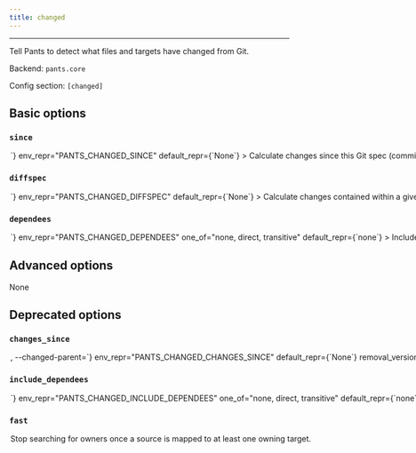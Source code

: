 ```yaml
---
title: changed
---
```



---

Tell Pants to detect what files and targets have changed from Git.

Backend: <span className="color--primary">`pants.core`</span>

Config section: <span className="color--primary">`[changed]`</span>

<span className={styles.options}>

## Basic options

### `since`

<Option
  cli_repr={`--changed-since=<str>`}
  env_repr="PANTS_CHANGED_SINCE"
  default_repr={`None`}
>

Calculate changes since this Git spec (commit range/SHA/ref).

</Option>

### `diffspec`

<Option
  cli_repr={`--changed-diffspec=<str>`}
  env_repr="PANTS_CHANGED_DIFFSPEC"
  default_repr={`None`}
>

Calculate changes contained within a given Git spec (commit range/SHA/ref).

</Option>

### `dependees`

<Option
  cli_repr={`--changed-dependees=<DependeesOption>`}
  env_repr="PANTS_CHANGED_DEPENDEES"
  one_of="none, direct, transitive"
  default_repr={`none`}
>

Include direct or transitive dependees of changed targets.

</Option>

## Advanced options

None

## Deprecated options

### `changes_since`

<Option
  cli_repr={`--changed-changes-since=<str>, --changed-parent=<str>`}
  env_repr="PANTS_CHANGED_CHANGES_SINCE"
  default_repr={`None`}
  removal_version="2.1.0.dev0"
  removal_hint={
    "Use `--changed-since` instead of `--changed-parent` or `--changed-changes-since`."
  }
>

Calculate changes since this tree-ish/scm ref.

</Option>

### `include_dependees`

<Option
  cli_repr={`--changed-include-dependees=<DependeesOption>`}
  env_repr="PANTS_CHANGED_INCLUDE_DEPENDEES"
  one_of="none, direct, transitive"
  default_repr={`none`}
  removal_version="2.1.0.dev0"
  removal_hint={
    "Use `--changed-dependees` instead of `--changed-include-dependees`."
  }
>

Include direct or transitive dependees of changed targets.

</Option>

### `fast`

<Option
  cli_repr={`--[no-]changed-fast`}
  env_repr="PANTS_CHANGED_FAST"
  default_repr={`False`}
  removal_version="2.1.0.dev0"
  removal_hint={"The option `--changed-fast` no longer does anything."}
>

Stop searching for owners once a source is mapped to at least one owning
target.

</Option>

</span>
